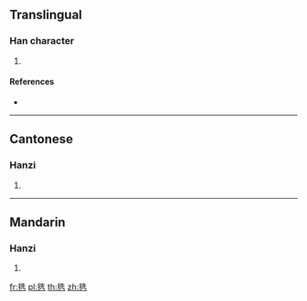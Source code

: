 ==Translingual==

===Han character===
{{Han char|rn=82|rad=毛|as=06|sn=10|four=24711|canj=HUHGU|ids=⿺毛先}}

# {{defn|Han|sort=毛06}}

====References====
* {{Han ref|kx=0593.030|dkj=16821|dj=0985.130|hdz=31997.060|uh=6BE8|ud=27624|bh=D240|bd=53824}}

----

==Cantonese==

===Hanzi===
{{yue-hanzi|jyut=[[sin2]]|y=sin2}}

# {{defn|lang=yue|sort=毛06}}

----

==Mandarin==

===Hanzi===
{{cmn-hanzi|pin=[[xiǎn]] ([[xian3]])|wg=hsien<sup>3</sup>}}

# {{defn|lang=cmn|sort=毛06}}

[[fr:毨]]
[[pl:毨]]
[[th:毨]]
[[zh:毨]]